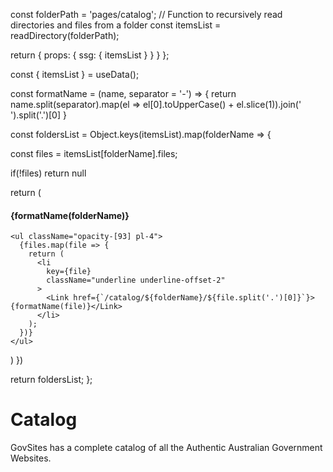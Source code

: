 
  const folderPath = 'pages/catalog';
  // Function to recursively read directories and files from a folder
const itemsList = readDirectory(folderPath);

return { props: { ssg: { itemsList } } }
};

const { itemsList } = useData();

const formatName = (name, separator = '-') => {
return name.split(separator).map(el => el[0].toUpperCase() + el.slice(1)).join(' ').split('.')[0]
}

const foldersList = Object.keys(itemsList).map(folderName => {

const files = itemsList[folderName].files;

if(!files) return null

return (

  <div>
    <h4>{formatName(folderName)}</h4>

    <ul className="opacity-[93] pl-4">
      {files.map(file => {
        return (
          <li
            key={file}
            className="underline underline-offset-2"
          >
            <Link href={`/catalog/${folderName}/${file.split('.')[0]}`}> {formatName(file)}</Link>
          </li>
        );
      })}
    </ul>

</div>)
})

return foldersList;
};

# Catalog

GovSites has a complete catalog of all the Authentic Australian Government Websites.

<List />
